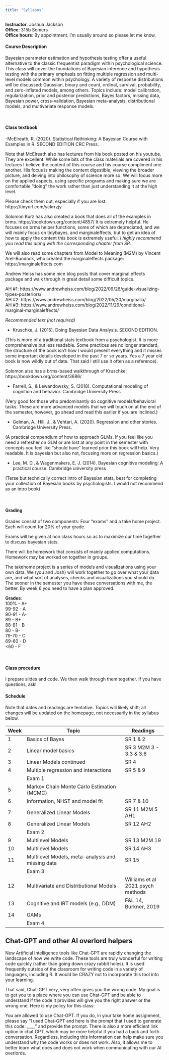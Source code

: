 ```yaml
---
title: "Syllabus"
---
```



**Instructor**: Joshua Jackson  
**Office**: 315b Somers  
**Office hours**: By appointment. I'm usually around so please let me know.    


#### Course Description#### 

Bayesian parameter estimation and hypothesis testing offer a useful alternative to the classic frequentist paradigm within psychological science. This class will cover the foundations of Bayesian inference and hypothesis testing with the primary emphasis on fitting multiple regression and multi-level models common within psychology. A variety of response distributions will be discussed: Gaussian, binary and count, ordinal, survival, probability, and zero-inflated models, among others. Topics include: model calibration, regularization, prior and posterior predictions, Bayes factors, missing data, Bayesian power, cross-validation, Bayesian meta-analysis, distributional models, and multivariate response models.  

<br>  

#### Class textbook

-McElreath, R. (2020). Statistical Rethinking: A Bayesian Course with Examples in R. SECOND EDITION CRC Press. 

Note that McElreath also has lectures from his book posted on his youtube. They are excellent. While some bits of the class materials are covered in his lectures I believe the content of this course and his course compliment one another. His focus is making the content digestible, viewing the broader picture, and delving into philosophy of science more so. We will focus more on the applied aspects, using specific programs and making sure we are comfortable "doing" the work rather than just understanding it at the high level. 

Please check them out, especially if you are lost: 
https://tinyurl.com/yckrrzjy

Solomon Kurz has also created a book that does all of the examples in brms. https://bookdown.org/content/4857/ It is extremely helpful. He focuses on brms helper functions, some of which are depreciated, and we will mainly focus on tidybayes, and marginaleffects, but to get an idea of how to apply the content this book is extremely useful. *I highly recommend you read this along with the corresponding chapter from SR.*  

We will also read some chapters from Model to Meaning (M2M) by Vincent Arel-Bundock, who created the marginaleffects package:
https://marginaleffects.com

Andrew Heiss has some nice blog posts that cover marginal effects package and walk through in great detail some difficult topics. 

AH #1: https://www.andrewheiss.com/blog/2022/09/26/guide-visualizing-types-posteriors/  
AH #2: https://www.andrewheiss.com/blog/2022/05/20/marginalia/  
AH #3: https://www.andrewheiss.com/blog/2022/11/29/conditional-marginal-marginaleffects/  


*Recommended text (not required)*

- Kruschke, J. (2015). Doing Bayesian Data Analysis. SECOND EDITION. 

(This is more of a traditional stats textbook from a psychologist. It is more comprehensive but less readable. Some practices are no longer standard, the structure of the book isn't how I would present everything and it misses some important details developed in the past 7 or so years. Yes a 7 year old book is now wildly out of date. That said I still use it often as a reference).

Solomon also has a brms-based walkthrough of Kruschke: https://bookdown.org/content/3686/

- Farrell, S., & Lewandowsky, S. (2018). Computational modeling of cognition and behavior. Cambridge University Press

(Very good for those who predominantly do cognitive models/behavioral tasks. These are more advanced models that we will touch on at the end of the semester, however, go ahead and read this earlier if you are inclined.)

- Gelman, A., Hill, J., & Vehtari, A. (2020). Regression and other stories. Cambridge University Press. 

(A practical compendium of how to approach GLMs. If you feel like you need a refresher on GLM or are lost at any point in the semester with concepts you feel like "should have" learned prior this book will help. Very readable. It is bayesian but also not, focusing more on regression basics.)

- Lee, M. D., & Wagenmakers, E. J. (2014). Bayesian cognitive modeling: A practical course. Cambridge university press 

(Terse but technically correct intro of Bayesian stats, best for completing your collection of Bayesian books by psychologists. I would not recommend as an intro book)

<br>  

#### Grading

Grades consist of two components: Four "exams" and a take home project. Each will count for 20% of your grade. 

Exams will be given at non class hours so as to maximize our time together to discuss bayesian stats. 

There will be homework that consists of mainly applied computations. Homework may be worked on together in groups. 

The takehome project is a series of models and visualizations using your own data. We (you and Josh) will work together to go over what your data are, and what sort of analyses, checks and visualizations you should do. The sooner in the semester you have these conversations with me, the better. By week 6 you need to have a plan approved.  

**Grades**:   
100%   - A+  
99-92 - A  
90-91 - A-  
89    - B+  
88-81 - B  
80    - B-  
79-70 - C  
69-60 - D  
<60   - F  
  
  <br>  
  
#### Class procedure

I prepare slides and code. We then walk through them together. If you have questions, ask! 
  
#### Schedule####  

Note that dates and readings are tentative. Topics will likely shift; all changes will be updated on the homepage, not necessarily in the syllabus below. 

| Week | Topic                                 |Readings        |
-------|----------------------------------------|-----------------|
| 1    | Basics of Bayes  | SR 1 & 2  |
| 2    | Linear model basics |SR 3  M2M 3 - 3.3 & 3.6|
| 3    | Linear Models continued |  SR 4      |
| 4    | Multiple regression and interactions  |  SR 5 & 9                |
| | Exam 1 |  | 
| 5    | Markov Chain Monte Carlo Estimation (MCMC)  |          |
| 6    | Information, NHST and model fit              |  SR 7 & 10                     |
| 7    | Generalized Linear Models    | SR 11  M2M 5 AH1 |
| 8    | Generalized Linear Models    | SR 12    AH2|
|| Exam 2 | | 
| 9    | Multilevel Models   |  SR 13   M2M 19           |
| 10   | Multilevel Models         |  SR 14  AH3                        |
| 11   | Multilevel Models, meta-analysis and missing data        |  SR 15|
|| Exam 3 | | 
| 12   | Multivariate and Distributional Models       | Williams et al 2021 psych methods        |
| 13   | Cognitive and IRT models (e.g., DDM)         |      F&L 14, Burkner, 2019            |
| 14   | GAMs |              |
|| Exam 4 | | 

## Chat-GPT and other AI overlord helpers

New Artificial Intelligence tools like Chat-GPT are rapidly changing the landscape of how we write code. These tools are truly wonderful for writing code quickly (rather than going down crazy rabbit holes). It is used frequently outside of the classroom for writing code in a variety of languages, including R. It would be CRAZY not to incorporate this tool into your learning.

That said, Chat-GPT very, very often gives you the wrong code. My goal is to get you to a place where you can use Chat-GPT and be able to understand if the code it provides will give you the right answer or the wrong one. Here is my policy for this class:

You are allowed to use Chat-GPT. If you do, in your take home assignment, please say “I used Chat-GPT and here is the prompt that I used to generate this code: ____” and provide the prompt. There is also a more efficient link option in chat GPT, which may be more helpful if you had a back and forth conversation. Regardless, including this information can help make sure you understand why the code works or does not work. Also, it allows me to better learn what does and does not work when communicating with our AI overlords. 


